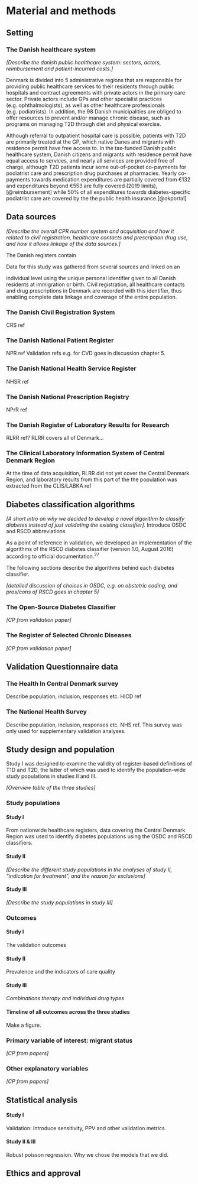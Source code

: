 # Material and methods {#sec-methods}

## Setting

### The Danish healthcare system

*\[Describe the danish public healthcare system: sectors, actors, reimbursement and patient-incurred costs.\]*

Denmark is divided into 5 administrative regions that are responsible for providing public healthcare services to their residents through public hospitals and contract agreements with private actors in the primary care sector. Private actors include GPs and other specialist practices (e.g. ophthalmologists), as well as other healthcare professionals (e.g. podiatrists). In addition, the 98 Danish municipalities are obliged to offer resources to prevent and/or manage chronic disease, such as programs on managing T2D through diet and physical exercise.

Although referral to outpatient hospital care is possible, patients with T2D are primarily treated at the GP, which native Danes and migrants with residence permit have free access to. In the tax-funded Danish public healthcare system, Danish citizens and migrants with residence permit have equal access to services, and nearly all services are provided free of charge, although T2D patients incur some out-of-pocket co-payments for podiatrist care and prescription drug purchases at pharmacies. Yearly co-payments towards medication expenditures are partially covered from €132 and expenditures beyond €553 are fully covered (2019 limits),[@reimbursement] while 50% of all expenditures towards diabetes-specific podiatrist care are covered by the the public health insurance.[@okportal]

## Data sources

*\[Describe the overall CPR number system and acquisition and how it related to civil registration, healthcare contacts and prescription drug use, and how it allows linkage of the data sources.\]*

The Danish registers contain

Data for this study was gathered from several sources and linked on an

individual level using the unique personal identifier given to all Danish residents at immigration or birth. Civil registration, all healthcare contacts and drug prescriptions in Denmark are recorded with this identifier, thus enabling complete data linkage and coverage of the entire population.

### The Danish Civil Registration System

CRS ref

### The Danish National Patient Register

NPR ref Validation refs e.g. for CVD goes in discussion chapter 5.

### The Danish National Health Service Register

NHSR ref

### The Danish National Prescription Registry

NPrR ref

### The Danish Register of Laboratory Results for Research

RLRR ref? RLRR covers all of Denmark...

### The Clinical Laboratory Information System of Central Denmark Region

At the time of data acquisition, RLRR did not yet cover the Central Denmark Region, and laboratory results from this part of the the population was extracted from the CLIS/LABKA ref

## Diabetes classification algorithms

*\[A short intro on why we decided to develop a novel algorithm to classify diabetes instead of just validating the existing classifier\].* Introduce OSDC and RSCD abbreviations

As a point of reference in validation, we developed an implementation of the algorithms of the RSCD diabetes classifier (version 1.0, August 2016) according to official documentation.^27^

The following sections describe the algorithms behind each diabetes classifier.

*\[detailed discussion of choices in OSDC, e.g. on obstetric coding, and pros/cons of RSCD goes in chapter 5\]*

### The Open-Source Diabetes Classifier

*\[CP from validation paper\]*

### The Register of Selected Chronic Diseases

*\[CP from validation paper\]*

## Validation Questionnaire data

### The Health In Central Denmark survey

Describe population, inclusion, responses etc. HICD ref

### The National Health Survey

Describe population, inclusion, responses etc. NHS ref. This survey was only used for supplementary validation analyses.

## Study design and population

Study I was designed to examine the validity of register-based definitions of T1D and T2D, the latter of which was used to identify the population-wide study populations in studies II and III.

*\[Overview table of the three studies\]*

### Study populations

#### Study I

From nationwide healthcare registers, data covering the Central Denmark Region was used to identify diabetes populations using the OSDC and RSCD classifiers.

#### Study II

*\[Describe the different study populations in the analyses of study II, "indication for treatment", and the reason for exclusions\]*

#### Study III

*\[Describe the study populations in study III\]*

### Outcomes

#### Study I

The validation outcomes

#### Study II

Prevalence and the indicators of care quality

#### Study III

*Combinations therapy and individual drug types*

#### Timeline of all outcomes across the three studies

Make a figure.

### Primary variable of interest: migrant status

*\[CP from papers\]*

### Other explanatory variables

*\[CP from papers\]*

## Statistical analysis

#### Study I

Validation: Introduce sensitivity, PPV and other validation metrics.

#### Study II & III

Robust poisson regression. Why we chose the models that we did.

## Ethics and approval
